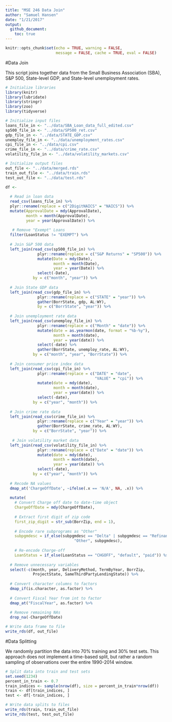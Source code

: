 ```yaml
---
title: "MSE 246 Data Join"
author: "Samuel Hansen"
date: "1/21/2017"
output: 
  github_document:
    toc: true
---
```


```r
knitr::opts_chunk$set(echo = TRUE, warning = FALSE, 
                      message = FALSE, cache = TRUE, eval = FALSE)
```

#Data Join 

This script joins together data from the Small Business Association (SBA),
S&P 500, State-level GDP, and State-level unemployment rates. 

```r
# Initialize libraries 
library(knitr)
library(lubridate)
library(stringr)
library(zoo)
library(tidyverse)

# Initialize input files 
loans_file_in <- "../data/SBA_Loan_data_full_edited.csv"
sp500_file_in <- "../data/SP500_ret.csv"
gdp_file_in <- "../data/STATE_GDP.csv"
unemploy_file_in <- "../data/unemployment_rates.csv"
cpi_file_in <- "../data/cpi.csv"
crime_file_in <- "../data/crime_rate.csv"
volatility_file_in <- "../data/volatility_markets.csv"

# Initialize output files 
out_file <- "../data/merged.rds"
train_out_file <- "../data/train.rds"
test_out_file <- "../data/test.rds"
```

```r
df <- 
  
  # Read in loan data 
  read_csv(loans_file_in) %>%
  plyr::rename(replace = c("2DigitNAICS" = "NAICS")) %>%
  mutate(ApprovalDate = mdy(ApprovalDate),
         month = month(ApprovalDate),
         year = year(ApprovalDate)) %>%
  
   # Remove "Exempt" Loans
  filter(LoanStatus != "EXEMPT") %>%
  
  # Join S&P 500 data 
  left_join(read_csv(sp500_file_in) %>%
              plyr::rename(replace = c("S&P Returns" = "SP500")) %>%
              mutate(Date = mdy(Date),
                     month = month(Date),
                     year = year(Date)) %>% 
              select(-Date), 
            by = c("month", "year")) %>%
  
  # Join State GDP data 
  left_join(read_csv(gdp_file_in) %>%
              plyr::rename(replace = c("STATE" = "year")) %>%
              gather(BorrState, gdp, AL:WY), 
              by = c("BorrState", "year")) %>%
  
  # Join unemployment rate data 
  left_join(read_csv(unemploy_file_in) %>%
              plyr::rename(replace = c("Month" = "date")) %>%
              mutate(date = as.yearmon(date, format = "%b-%y"),
                     month = month(date),
                     year = year(date)) %>%
              select(-date) %>%
              gather(BorrState, unemploy_rate, AL:WY), 
            by = c("month", "year", "BorrState")) %>%
  
  # Join consumer price index data 
  left_join(read_csv(cpi_file_in) %>%
              plyr::rename(replace = c("DATE" = "date",
                                       "VALUE" = "cpi")) %>%
              mutate(date = mdy(date),
                     month = month(date),
                     year = year(date)) %>%
              select(-date),
            by = c("year", "month")) %>%
  
  # Join crime rate data 
  left_join(read_csv(crime_file_in) %>%
              plyr::rename(replace = c("Year" = "year")) %>%
              gather(BorrState, crime_rate, AL:WY),
            by = c("BorrState", "year")) %>%
  
   # Join volatility market data 
  left_join(read_csv(volatility_file_in) %>%
              plyr::rename(replace = c("Date" = "date")) %>%
              mutate(date = mdy(date),
                     month = month(date),
                     year = year(date)) %>%
              select(-date),
            by = c("year", "month")) %>%
  
  # Recode NA values 
  dmap_at('ChargeOffDate', ~ifelse(.x == 'N/A', NA, .x)) %>%
  
  mutate(
    # Convert Charge off date to date-time object 
    ChargeOffDate = mdy(ChargeOffDate),
    
    # Extract first digit of zip code
    first_zip_digit = str_sub(BorrZip, end = 1), 
         
    # Encode rare subprograms as "Other"
    subpgmdesc = if_else(subpgmdesc == "Delta" | subpgmdesc == "Refinance",
                              "Other", subpgmdesc),
    
    # Re-encode Charge-off
    LoanStatus = if_else(LoanStatus == "CHGOFF", "default", "paid")) %>%
  
  # Remove unnecessary variables 
  select(-c(month, year, DeliveryMethod, TermByYear, BorrZip, 
            ProjectState, SameThirdPartyLendingState)) %>%
  
  # Convert character columns to factors
  dmap_if(is.character, as.factor) %>%
  
  # Convert Fiscal Year from int to factor
  dmap_at("FiscalYear", as.factor) %>%
  
  # Remove remaining NAs 
  drop_na(-ChargeOffDate)

# Write data frame to file
write_rds(df, out_file)
```

#Data Splitting

We randomly partition the data into 70% training and 30% test sets. This
approach does not implement a time-based split, but rather a random sampling 
of observations over the entire 1990-2014 window. 

```r
# Split data into train and test sets 
set.seed(1234)
percent_in_train <- 0.7
train_indices <- sample(nrow(df), size = percent_in_train*nrow(df))
train <- df[train_indices, ]
test <- df[-train_indices, ]

# Write data splits to files 
write_rds(train, train_out_file)
write_rds(test, test_out_file)
```